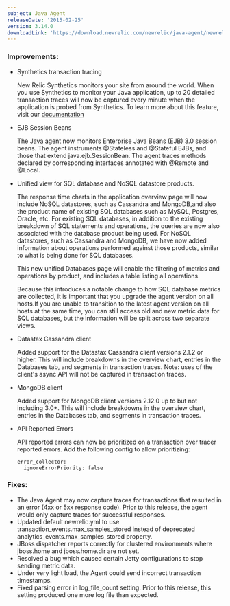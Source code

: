 ```yaml
---
subject: Java Agent
releaseDate: '2015-02-25'
version: 3.14.0
downloadLink: 'https://download.newrelic.com/newrelic/java-agent/newrelic-agent/3.14.0/'
---
```


### Improvements:

* Synthetics transaction tracing

  New Relic Synthetics monitors your site from around the world. When you use Synthetics to monitor your Java application, up to 20 detailed transaction traces will now be captured every minute when the application is probed from Synthetics. To learn more about this feature, visit our [documentation](https://docs.newrelic.com/docs/synthetics/new-relic-synthetics/using-monitors/collecting-synthetic-transaction-traces)
* EJB Session Beans

  The Java agent now monitors Enterprise Java Beans (EJB) 3.0 session beans. The agent instruments @Stateless and @Stateful EJBs, and those that extend java.ejb.SessionBean. The agent traces methods declared by corresponding interfaces annotated with @Remote and @Local.
* Unified view for SQL database and NoSQL datastore products.

  The response time charts in the application overview page will now include NoSQL datastores, such as Cassandra and MongoDB,and also the product name of existing SQL databases such as MySQL, Postgres, Oracle, etc. For existing SQL databases, in addition to the existing breakdown of SQL statements and operations, the queries are now also associated with the database product being used. For NoSQL datastores, such as Cassandra and MongoDB, we have now added information about operations performed against those products, similar to what is being done for SQL databases.

  This new unified Databases page will enable the filtering of metrics and operations by product, and includes a table listing all operations.

  Because this introduces a notable change to how SQL database metrics are collected, it is important that you upgrade the agent version on all hosts.If you are unable to transition to the latest agent version on all hosts at the same time, you can still access old and new metric data for SQL databases, but the information will be split across two separate views.
* Datastax Cassandra client

  Added support for the Datastax Cassandra client versions 2.1.2 or higher. This will include breakdowns in the overview chart, entries in the Databases tab, and segments in transaction traces. Note: uses of the client's async API will not be captured in transaction traces.
* MongoDB client

  Added support for MongoDB client versions 2.12.0 up to but not including 3.0+. This will include breakdowns in the overview chart, entries in the Databases tab, and segments in transaction traces.
* API Reported Errors

  API reported errors can now be prioritized on a transaction over tracer reported errors. Add the following config to allow prioritizing:

  ```
  error_collector:
    ignoreErrorPriority: false
  ```

### Fixes:

* The Java Agent may now capture traces for transactions that resulted in an error (4xx or 5xx response code). Prior to this release, the agent would only capture traces for successful responses.
* Updated default newrelic.yml to use transaction_events.max_samples_stored instead of deprecated analytics_events.max_samples_stored property.
* JBoss dispatcher reports correctly for clustered environments where jboss.home and jboss.home.dir are not set.
* Resolved a bug which caused certain Jetty configurations to stop sending metric data.
* Under very light load, the Agent could send incorrect transaction timestamps.
* Fixed parsing error in log_file_count setting. Prior to this release, this setting produced one more log file than expected.
